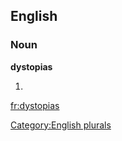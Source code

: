 
==English==

===Noun===
'''dystopias'''

# {{plural of|[[dystopia]]}}

[[Category:English plurals]]

[[fr:dystopias]]
